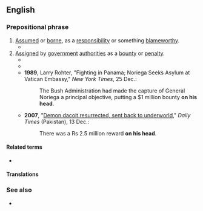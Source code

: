 ==English==

===Prepositional phrase===
{{en-PP}}

# [[assume|Assumed]] or [[bear#Verb|borne]], as a [[responsibility]] or something [[blameworthy]].
#* {{RQ:Shaw Three Plays|play=Caesar and Cleopatra|act=V|page=198|passage={{smallcaps|cleopatra}} [''vehemently''] He has shed the blood of my servant Ftatateeta. '''On your head''' be it as upon his, Cæsar, if you hold him free of it.}}
# [[assign|Assigned]] by [[government]] [[authority|authorities]] as a [[bounty]] or [[penalty]].
#* {{RQ:Scott Lady of the Lake|canto=IV|stanza=XVII|page=168|passage=[M]y father is a man / Outlawed and exiled, under ban; / The price of blood is '''on his head''', [...]}}
#* {{RQ:Twain Roughing It|chapter=IX|page=78|passage=[T]here wasn't a man around there but had a price '''on his head''' and didn't dare show himself in the settlements, [...]}}
#* '''1989''', Larry Rohter, "Fighting in Panama; Noriega Seeks Asylum at Vatican Embassy," ''New York Times'', 25 Dec.:
#*: The Bush Administration had made the capture of General Noriega a principal objective, putting a $1 million bounty '''on his head'''.
#* '''2007''', "[https://archive.is/20130705182504/www.dailytimes.com.pk/default.asp?page=2007%5C12%5C13%5Cstory_13-12-2007_pg12_1 Demon dacoit resurrected, sent back to underworld]," ''Daily Times'' (Pakistan), 13 Dec.:
#*: There was a Rs 2.5 million reward '''on his head'''.

====Related terms====
* {{l|en|price on one's head}}

====Translations====
{{trans-top|assumed or borne, as a responsibility or something blameworthy}}
{{trans-mid}}
{{trans-bottom}}

===See also===
* {{l|en|it's someone's funeral}}